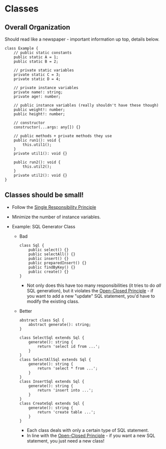 # Classes

## Overall Organization

Should read like a newspaper - important information up top, details below.

```
class Example {
	// public static constants
	public static A = 1;
	public static B = 2;

	// private static variables
	private static C = 3;
	private static D = 4;

	// private instance variables
	private name!: string;
	private age!: number;

	// public instance variables (really shouldn't have these though)
	public weight!: number;
	public height!: number;

	// constructor
	constructor(...args: any[]) {}

	// public methods + private methods they use
	public run1(): void {
		this.util1();
	}
	private util1(): void {}

	public run2(): void {
		this.util2();
	}
	private util2(): void {}
}
```

## Classes should be small!

-   Follow the [Single Responsibility Principle](/solid-principles/single-responsibility)
-   Minimize the number of instance variables.
-   Example: SQL Generator Class

    -   Bad
        ```
        class Sql {
            public select() {}
            public selectAll() {}
            public insert() {}
            public preparedInsert() {}
            public findByKey() {}
            public create() {}
        }
        ```
        -   Not only does this have too many responsibilities (it tries to do _all_ SQL generation),
            but it violates the [Open-Closed Principle](/solid-principles/open-closed) - if you want to add a new "update" SQL statement, you'd have to modify the existing class.
    -   Better

        ```
        abstract class Sql {
            abstract generate(): string;
        }

        class SelectSql extends Sql {
            generate(): string {
                return 'select id from ...';
            }
        }
        class SelectAllSql extends Sql {
            generate(): string {
                return 'select * from ...';
            }
        }
        class InsertSql extends Sql {
            generate(): string {
                return 'insert into ...';
            }
        }
        class CreateSql extends Sql {
            generate(): string {
                return 'create table ...';
            }
        }
        ```

        -   Each class deals with only a certain type of SQL statement.
        -   In line with the [Open-Closed Principle](/solid-principles/open-closed) - if you want a new SQL statement, you just need a new class!

